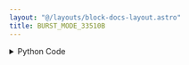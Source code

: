 ```yaml
---
layout: "@/layouts/block-docs-layout.astro"
title: BURST_MODE_33510B
---
```



<PythonDocsDisplay docstring={docstring} />

<details>
<summary>Python Code</summary>
```python
from flojoy import flojoy, DataContainer, TextBlob, VisaConnection
from typing import Optional, Literal


@flojoy(inject_connection=True)
def BURST_MODE_33510B(
    connection: VisaConnection,
    on_off: Literal["ON", "OFF"] = "OFF",
    channel: Literal["ch1", "ch2"] = "ch1",
    trigger_source: Literal["EXT", "IMM", "TIM"] = "TIM",
    trigger_delay: float = 0,
    trigger_slope: Literal["POS", "NEG"] = "POS",
    trigger_timer: float = 1e-3,
    burst_mode: Literal["N Cycle", "Gated"] = "N Cycle",
    burst_ncycles: int = 1,
    burst_phase: float = 0,
    burst_polarity: Literal["NORM", "INV"] = "NORM",
    default: Optional[DataContainer] = None,
) -> TextBlob:
    """The BURST_MODE_33510B node is used to turn the Burst mode on or off.

    You can set various settings for the triggering of the bursts as well.
    The burst mode is way to have signals come in "bursts" that are triggered
    externally or with a timer for instance.

    Requires a CONNECTION_33510B node at the start of the app to connect with
    the instrument. The VISA address will then be listed under 'connection'.

    This node should also work with compatible Keysight 33XXX wavefunction
    generators (although they are untested).

    Parameters
    ----------
    connection: VisaConnection
        The VISA address (requires the CONNECTION_MDO3XXX node).
    on_off: str
        Turn the burst mode on or off.
    channel: str
        The channel to modify the burst mode for.
    trigger_source: str
        Set the trigger_source (e.g. externally or timed).
    trigger_delay: float
        Delay the burst by this number of seconds after a trigger.
    trigger_slope: str
        If triggering is external, trigger on a positive or negative slope.
    burst_mode: str
        Set the burst mode for the WFG.
    burst_ncycles: int
        How many cycles to have in one burst.
    burst_phase: float
        What phase to start the burst with, in degrees.
    burst_polarity: str
        The polarity of the burst in Gated mode, normal or inverted.

    Returns
    -------
    DataContainer
        TextBlob: summary of burst mode settings.
    """

    ks = connection.get_handle()

    channel_str = channel
    channel = getattr(ks, channel)

    channel.trigger_source(trigger_source)
    assert trigger_delay >= 0, "trigger_delay must be greater than or equal to zero."
    channel.trigger_delay(trigger_delay)

    if trigger_source == "EXT":
        channel.trigger_slope(trigger_slope)

    if trigger_source == "TIM":
        assert (
            trigger_timer >= 1e-6
        ), "trigger_timer must be greater than or equal to 1us."
        channel.trigger_timer(trigger_timer)

    if on_off == "OFF":
        channel.burst_state(on_off)

    assert (
        -360.0 <= burst_phase <= 360.0
    ), "The phase must be between -360 and 360 degrees."
    channel.burst_mode(burst_mode)
    channel.burst_phase(burst_phase)

    if burst_mode == "N Cycle":
        assert burst_ncycles > 0, "burst_ncycles must be greater than 0."
        channel.burst_ncycles(burst_ncycles)

    if burst_mode == "Gated":
        channel.burst_polarity(burst_polarity)

    if on_off == "ON":
        channel.burst_state(on_off)
    ks.close()

    return TextBlob(text_blob=f"{channel_str} burst: {on_off}")

```
[Find this Flojoy Block on GitHub](https://github.com/flojoy-ai/blocks/blob/main/blocks/IO/INSTRUMENTS/FUNCTION_GENERATORS/KEYSIGHT/33XXX/ADVANCED/BURST_MODE_33510B/BURST_MODE_33510B.py)
</details>


## Example
